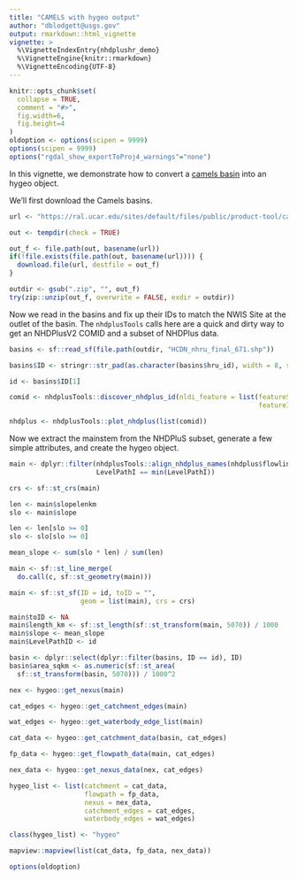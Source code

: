 ```yaml
---
title: "CAMELS with hygeo output"
author: "dblodgett@usgs.gov"
output: rmarkdown::html_vignette
vignette: >
  %\VignetteIndexEntry{nhdplushr_demo}
  %\VignetteEngine{knitr::rmarkdown}
  %\VignetteEncoding{UTF-8}
---
```


```r
knitr::opts_chunk$set(
  collapse = TRUE,
  comment = "#>",
  fig.width=6,
  fig.height=4
)
oldoption <- options(scipen = 9999)
options(scipen = 9999)
options("rgdal_show_exportToProj4_warnings"="none")
```

In this vignette, we demonstrate how to convert a [camels basin](https://ral.ucar.edu/solutions/products/camels) into an hygeo object.

We'll first download the Camels basins.

```r
url <- "https://ral.ucar.edu/sites/default/files/public/product-tool/camels-catchment-attributes-and-meteorology-for-large-sample-studies-dataset-downloads/basin_set_full_res.zip"

out <- tempdir(check = TRUE)

out_f <- file.path(out, basename(url))
if(!file.exists(file.path(out, basename(url)))) {
  download.file(url, destfile = out_f)
}

outdir <- gsub(".zip", "", out_f)
try(zip::unzip(out_f, overwrite = FALSE, exdir = outdir))
```
Now we read in the basins and fix up their IDs to match the NWIS Site at the outlet of the basin. The `nhdplusTools` calls here are a quick and dirty way to get an NHDPlusV2 COMID and a subset of NHDPlus data.

```r
basins <- sf::read_sf(file.path(outdir, "HCDN_nhru_final_671.shp"))

basins$ID <- stringr::str_pad(as.character(basins$hru_id), width = 8, side = "left", pad = "0")

id <- basins$ID[1]

comid <- nhdplusTools::discover_nhdplus_id(nldi_feature = list(featureSource = "nwissite", 
                                                               featureID = paste0("USGS-", id)))

nhdplus <- nhdplusTools::plot_nhdplus(list(comid))
```

Now we extract the mainstem from the NHDPluS subset, generate a few simple attributes, and create the hygeo object.

```r
main <- dplyr::filter(nhdplusTools::align_nhdplus_names(nhdplus$flowline),
                      LevelPathI == min(LevelPathI))

crs <- sf::st_crs(main)

len <- main$slopelenkm
slo <- main$slope

len <- len[slo >= 0]
slo <- slo[slo >= 0]

mean_slope <- sum(slo * len) / sum(len)

main <- sf::st_line_merge(
  do.call(c, sf::st_geometry(main)))

main <- sf::st_sf(ID = id, toID = "",
                  geom = list(main), crs = crs)

main$toID <- NA
main$length_km <- sf::st_length(sf::st_transform(main, 5070)) / 1000
main$slope <- mean_slope
main$LevelPathID <- id

basin <- dplyr::select(dplyr::filter(basins, ID == id), ID)
basin$area_sqkm <- as.numeric(sf::st_area(
  sf::st_transform(basin, 5070))) / 1000^2

nex <- hygeo::get_nexus(main)

cat_edges <- hygeo::get_catchment_edges(main)

wat_edges <- hygeo::get_waterbody_edge_list(main)

cat_data <- hygeo::get_catchment_data(basin, cat_edges)

fp_data <- hygeo::get_flowpath_data(main, cat_edges)

nex_data <- hygeo::get_nexus_data(nex, cat_edges)

hygeo_list <- list(catchment = cat_data,
                   flowpath = fp_data,
                   nexus = nex_data,
                   catchment_edges = cat_edges,
                   waterbody_edges = wat_edges)

class(hygeo_list) <- "hygeo"

mapview::mapview(list(cat_data, fp_data, nex_data))
```

```r
options(oldoption)
```
